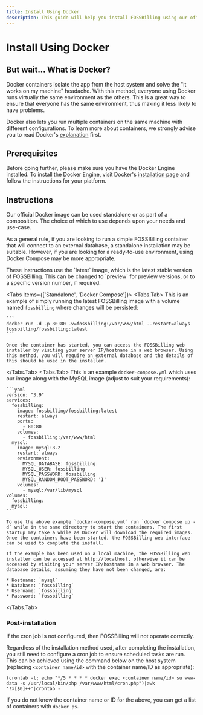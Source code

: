 ```yaml
---
title: Install Using Docker
description: This guide will help you install FOSSBilling using our official Docker image
---
```



# <FontAwesomeIcon icon={faDocker} /> Install Using Docker

## But wait... What is Docker?
Docker containers isolate the app from the host system and solve the "it works on my machine" headache. With this method, everyone using Docker runs virtually the same environment as the others. This is a great way to ensure that everyone has the same environment, thus making it less likely to have problems.

Docker also lets you run multiple containers on the same machine with different configurations. To learn more about containers, we strongly advise you to read Docker's [explanation](https://www.docker.com/resources/what-container/) first.

## Prerequisites
Before going further, please make sure you have the Docker Engine installed. To install the Docker Engine, visit Docker's [installation page](https://docs.docker.com/engine/install/) and follow the instructions for your platform.

## Instructions
Our official Docker image can be used standalone or as part of a composition. The choice of which to use depends upon your needs and use-case.

As a general rule, if you are looking to run a simple FOSSBilling container that will connect to an external database, a standalone installation may be suitable. However, if you are looking for a ready-to-use environment, using Docker Compose may be more appropriate.

<Callout type='info'>
  These instructions use the `latest` image, which is the latest stable version of FOSSBilling. This can be changed to `preview` for preview versions, or to a specific version number, if required.
</Callout>

<Tabs items={['Standalone', 'Docker Compose']}>
  <Tabs.Tab>
    This is an example of simply running the latest FOSSBilling image with a volume named `fossbilling` where changes will be persisted:

    ```
    docker run -d -p 80:80 -v=fossbilling:/var/www/html --restart=always fossbilling/fossbilling:latest
    ```

    Once the container has started, you can access the FOSSBilling web installer by visiting your server IP/hostname in a web browser. Using this method, you will require an external database and the details of this should be used in the installer.
  </Tabs.Tab>
  <Tabs.Tab>
    This is an example `docker-compose.yml` which uses our image along with the MySQL image (adjust to suit your requirements):

    ```yaml
    version: "3.9"
    services:
      fossbilling:
        image: fossbilling/fossbilling:latest
        restart: always
        ports:
          - 80:80
        volumes:
          - fossbilling:/var/www/html
      mysql:
        image: mysql:8.2
        restart: always
        environment:
          MYSQL_DATABASE: fossbilling
          MYSQL_USER: fossbilling
          MYSQL_PASSWORD: fossbilling
          MYSQL_RANDOM_ROOT_PASSWORD: '1'
        volumes:
          - mysql:/var/lib/mysql
    volumes:
      fossbilling:
      mysql:
    ```

    To use the above example `docker-compose.yml` run `docker compose up -d` while in the same directory to start the containers. The first startup may take a while as Docker will download the required images. Once the containers have been started, the FOSSBilling web interface can be used to complete the install. 

    If the example has been used on a local machine, the FOSSBilling web installer can be accessed at http://localhost, otherwise it can be accessed by visiting your server IP/hostname in a web browser. The database details, assuming they have not been changed, are:

    * Hostname: `mysql`
    * Database: `fossbilling`
    * Username: `fossbilling`
    * Password: `fossbilling`
  </Tabs.Tab>
</Tabs>

### Post-installation

<Callout type="warning">
  If the cron job is not configured, then FOSSBilling will not operate correctly.
</Callout>

Regardless of the installation method used, after completing the installation, you still need to configure a cron job to ensure scheduled tasks are run. This can be achieved using the command below on the host system (replacing `<container name/id>` with the container name/ID as appropriate):

```
(crontab -l; echo "*/5 * * * * docker exec <container name/id> su www-data -s /usr/local/bin/php /var/www/html/cron.php")|awk '!x[$0]++'|crontab -
```

If you do not know the container name or ID for the above, you can get a list of containers with `docker ps`.
